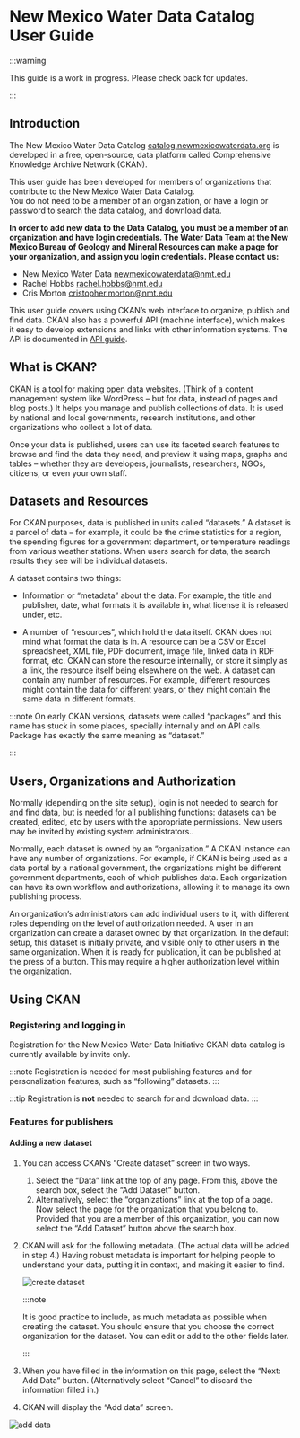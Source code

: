 # New Mexico Water Data Catalog User Guide

:::warning

This guide is a work in progress. Please check back for updates.

:::


## Introduction
The New Mexico Water Data Catalog [catalog.newmexicowaterdata.org](https://catalog.newmexicowaterdata.org) is 
developed in a free, open-source, 
data platform called Comprehensive Knowledge Archive Network (CKAN).

This user guide has been developed  for members of organizations that contribute to the New Mexico Water Data Catalog.  
You do not need to be a member of an organization, or have a login or password to search the data catalog, and download data.

**In order to add new data  to the Data Catalog, you must be a member of an organization and  have login credentials.
The Water Data Team at  the New Mexico Bureau of Geology and Mineral Resources can make a page for your organization,
and assign you login credentials. Please contact us:**

- New Mexico Water Data newmexicowaterdata@nmt.edu
- Rachel Hobbs rachel.hobbs@nmt.edu
- Cris Morton cristopher.morton@nmt.edu

This user guide covers using CKAN’s web interface to organize, publish and find data. 
CKAN also has a powerful API (machine interface), which makes it easy to develop extensions and links 
with other information systems. The API is documented in [API guide](https://docs.ckan.org/en/2.9/api/index.html).

## What is CKAN?
CKAN is a tool for making open data websites. (Think of a content management system like WordPress – but for data, 
instead of pages and blog posts.) It helps you manage and publish collections of data. It is used by national and 
local governments, research institutions, and other organizations who collect a lot of data.

Once your data is published, users can use its faceted search features to browse and find the data they need, and 
preview it using maps, graphs and tables – whether they are developers, journalists, researchers, NGOs, citizens,
or even your own staff.

## Datasets and Resources
For CKAN purposes, data is published in units called “datasets.” A dataset is a parcel of data – for example, it 
could be the crime statistics for a region, the spending figures for a government department, or temperature 
readings from various weather stations. When users search for data, the search results they see will be individual datasets.

A dataset contains two things:

* Information or “metadata” about the data. For example, the title and publisher, date, what formats it is available
  in, what license it is released under, etc.

* A number of “resources”, which hold the data itself. CKAN does not mind what format the data is in. A resource can
 be a CSV or Excel spreadsheet, XML file, PDF document, image file, linked data in RDF format, etc. CKAN can store the
 resource internally, or store it simply as a link, the resource itself being elsewhere on the web. A dataset can
 contain any number of resources. For example, different resources might contain the data for different years, or
 they might contain the same data in different formats.

:::note
On early CKAN versions, datasets were called “packages” and this name has stuck in some places, specially internally
and on API calls. Package has exactly the same meaning as “dataset.”

:::


## Users, Organizations and Authorization
Normally (depending on the site setup), login is not needed to search for and find data, but is needed for all
publishing functions: datasets can be created, edited, etc by users with the appropriate permissions. New users may
be invited by existing system administrators..

Normally, each dataset is owned by an “organization.” A CKAN instance can have any number of organizations. For
example, if CKAN is being used as a data portal by a national government, the organizations might be different
government departments, each of which publishes data. Each organization can have its own workflow and authorizations,
allowing it to manage its own publishing process.

An organization’s administrators can add individual users to it, with different roles depending on the level of
authorization needed. A user in an organization can create a dataset owned by that organization. In the default
setup, this dataset is initially private, and visible only to other users in the same organization. When it is ready
for publication, it can be published at the press of a button. This may require a higher authorization level within
the organization.



## Using CKAN

### Registering and logging in
Registration for the New Mexico Water Data Initiative CKAN data catalog is currently available by invite only.

:::note
Registration is needed for most publishing features and for personalization features, such as “following” datasets.
:::

:::tip
Registration is **not** needed to search for and download data.
:::

### Features for publishers

#### Adding a new dataset
1. You can access CKAN’s “Create dataset” screen in two ways.
    1. Select the “Data” link at the top of any page. From this, above the search box, select the “Add Dataset” button.
    2. Alternatively, select the “organizations” link at the top of a page. Now select the page for the organization
   that you belong to. Provided that you are a member of this organization, you can now select the “Add Dataset” button
   above the search box.
2. CKAN will ask for the following metadata. (The actual data will be added in step 4.) Having robust metadata is
important for helping people to understand your data, putting it in context, and making it easier to find.

   ![create dataset](/img/ckan_user_guide/create_dataset.png)

    :::note

    It is good practice to include, as much metadata as possible when creating the dataset. You should ensure that
    you choose the correct organization for the dataset. You can edit or add to the other fields later.

    :::

3. When you have filled in the information on this page, select the “Next: Add Data” button. (Alternatively select
“Cancel” to discard the information filled in.)
4. CKAN will display the “Add data” screen.

![add data](/img/ckan_user_guide/add_data.png)